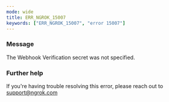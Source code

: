 ```yaml
---
mode: wide
title: ERR_NGROK_15007
keywords: ["ERR_NGROK_15007", "error 15007"]
---
```



### Message

The Webhook Verification secret was not specified.

<ErrorDetails />

### Further help

If you're having trouble resolving this error, please reach out to [support@ngrok.com](mailto:support@ngrok.com?subject=Help%20with%20ERR_NGROK_15007)
